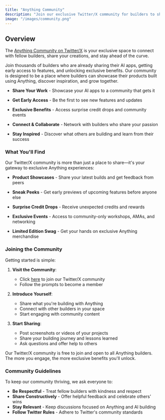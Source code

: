```yaml
---
title: "Anything Community"
description: "Join our exclusive Twitter/X community for builders to share products, get sneak peeks, and access exclusive benefits"
image: "/images/community.png"
---
```


## Overview

The [Anything Community on Twitter/X](https://x.com/i/communities/1895329937349071230) is your exclusive space to connect with fellow builders, share your creations, and stay ahead of the curve.

Join thousands of builders who are already sharing their AI apps, getting early access to features, and unlocking exclusive benefits. Our community is designed to be a place where builders can showcase their products built using Anything, discover inspiration, and grow together.

* **Share Your Work** - Showcase your AI apps to a community that gets it

* **Get Early Access** - Be the first to see new features and updates

* **Exclusive Benefits** - Access surprise credit drops and community events

* **Connect & Collaborate** - Network with builders who share your passion

* **Stay Inspired** - Discover what others are building and learn from their success

### What You'll Find

Our Twitter/X community is more than just a place to share—it's your gateway to exclusive Anything experiences:

* **Product Showcases** - Share your latest builds and get feedback from peers

* **Sneak Peeks** - Get early previews of upcoming features before anyone else

* **Surprise Credit Drops** - Receive unexpected credits and rewards

* **Exclusive Events** - Access to community-only workshops, AMAs, and networking

* **Limited Edition Swag** - Get your hands on exclusive Anything merchandise



### Joining the Community

Getting started is simple:

1. **Visit the Community**:
   * Click [here](https://x.com/i/communities/1895329937349071230) to join our Twitter/X community
   * Follow the prompts to become a member

2. **Introduce Yourself**:
   * Share what you're building with Anything
   * Connect with other builders in your space
   * Start engaging with community content

3. **Start Sharing**:
   * Post screenshots or videos of your projects
   * Share your building journey and lessons learned
   * Ask questions and offer help to others

<Note>
Our Twitter/X community is free to join and open to all Anything builders. The more you engage, the more exclusive benefits you'll unlock.
</Note>

### Community Guidelines

To keep our community thriving, we ask everyone to:

* **Be Respectful** - Treat fellow builders with kindness and respect
* **Share Constructively** - Offer helpful feedback and celebrate others' wins
* **Stay Relevant** - Keep discussions focused on Anything and AI building
* **Follow Twitter Rules** - Adhere to Twitter's community standards
